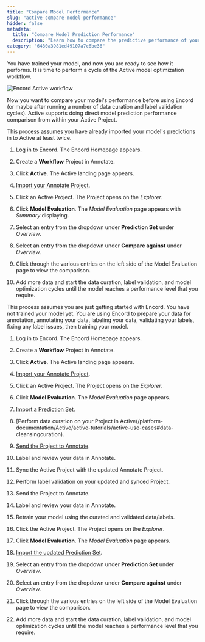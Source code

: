 ```yaml
---
title: "Compare Model Performance"
slug: "active-compare-model-performance"
hidden: false
metadata: 
  title: "Compare Model Prediction Performance"
  description: "Learn how to compare the predictive performance of your model."
category: "6480a3981ed49107a7c6be36"
---
```


You have trained your model, and now you are ready to see how it performs.  It is time to perform a cycle of the Active model optimization workflow.

![Encord Active workflow](https://storage.googleapis.com/docs-media.encord.com/static/img/active/active-workflow-model-optimization.png)

Now you want to compare your model's performance before using Encord (or maybe after running a number of data curation and label validation cycles). Active supports doing direct model prediction performance comparison from within your Active Project.

<AccordionGroup>
   <Accordion title="To compare your model's performance:">

This process assumes you have already imported your model's predictions in to Active at least twice.

1. Log in to Encord.
   The Encord Homepage appears.

2. Create a **Workflow** Project in Annotate.

3. Click **Active**.
   The Active landing page appears.

4. [Import your Annotate Project](/platform-documentation/Active/active-import/active-import-from-annotate).

5. Click an Active Project.
   The Project opens on the _Explorer_.

6. Click **Model Evaluation**.
   The _Model Evaluation_ page appears with _Summary_ displaying.

7. Select an entry from the dropdown under **Prediction Set** under _Overview_.

8. Select an entry from the dropdown under **Compare against** under _Overview_.

9. Click through the various entries on the left side of the Model Evaluation page to view the comparison.

10. Add more data and start the data curation, label validation, and model optimization cycles until the model reaches a performance level that you require.

  </Accordion>
</AccordionGroup>

<AccordionGroup>
   <Accordion title="To compare your model's performance from scratch:">

This process assumes you are just getting started with Encord. You have not trained your model yet. You are using Encord to prepare your data for annotation, annotating your data, labeling your data, validating your labels, fixing any label issues, then training your model.

1. Log in to Encord.
   The Encord Homepage appears.

2. Create a **Workflow** Project in Annotate.

3. Click **Active**.
   The Active landing page appears.

4. [Import your Annotate Project](/platform-documentation/Active/active-import/active-import-from-annotate).

5. Click an Active Project.
   The Project opens on the _Explorer_.

6. Click **Model Evaluation**.
   The _Model Evaluation_ page appears.

7. [Import a Prediction Set](/platform-documentation/Active/active-how-to/active-import-model-predictions-cloud).

8.  [Perform data curation on your Project in Active(/platform-documentation/Active/active-tutorials/active-use-cases#data-cleansingcuration).

9. [Send the Project to Annotate](/platform-documentation/Active/active-how-to/active-send-collection-to-annotate).

10. Label and review your data in Annotate.

11. Sync the Active Project with the updated Annotate Project.

12. Perform label validation on your updated and synced Project.

13. Send the Project to Annotate.

14. Label and review your data in Annotate.

15. Retrain your model using the curated and validated data/labels.

16. Click the Active Project.
    The Project opens on the _Explorer_.

17. Click **Model Evaluation**.
   The _Model Evaluation_ page appears.

18. [Import the updated Prediction Set](/platform-documentation/Active/active-how-to/active-import-model-predictions-cloud).

19. Select an entry from the dropdown under **Prediction Set** under _Overview_.

20. Select an entry from the dropdown under **Compare against** under _Overview_.

21. Click through the various entries on the left side of the Model Evaluation page to view the comparison.

22. Add more data and start the data curation, label validation, and model optimization cycles until the model reaches a performance level that you require.

  </Accordion>
</AccordionGroup>
